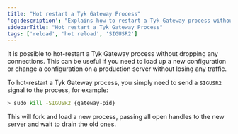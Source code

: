 ```yaml
---
title: "Hot restart a Tyk Gateway Process"
'og:description': "Explains how to restart a Tyk Gateway process without dropping any connections"
sidebarTitle: "Hot restart a Tyk Gateway Process"
tags: ['reload', 'hot reload', 'SIGUSR2']
---
```


It is possible to hot-restart a Tyk Gateway process without dropping any connections. This can be useful if you need to load up a new configuration or change a configuration on a production server without losing any traffic.

To hot-restart a Tyk Gateway process, you simply need to send a `SIGUSR2` signal to the process, for example:

```bash
> sudo kill -SIGUSR2 {gateway-pid}
```

This will fork and load a new process, passing all open handles to the new server and wait to drain the old ones.